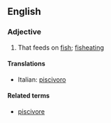 ==English==

===Adjective===
{{en-adj}}

# That feeds on [[fish]]; [[fisheating]]

====Translations====
{{top}}
*Italian: [[piscivoro]]
{{mid}}

{{bottom}}

====Related terms====
*[[piscivore]]